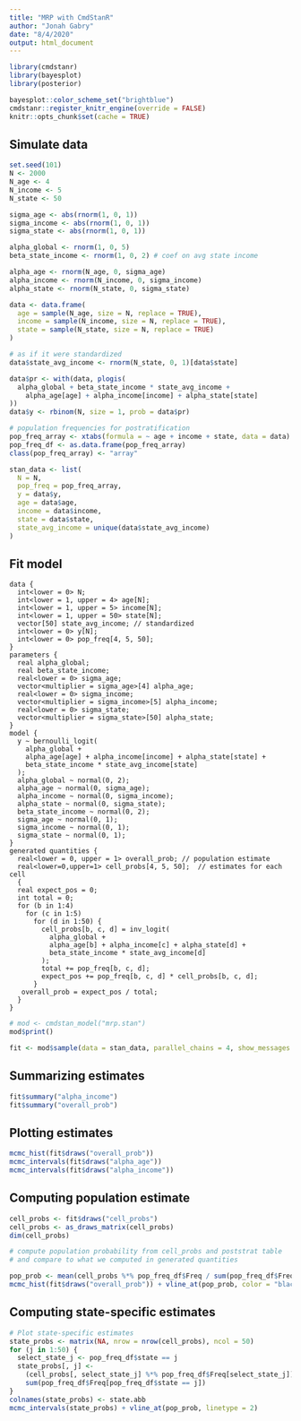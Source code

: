 ```yaml
---
title: "MRP with CmdStanR"
author: "Jonah Gabry"
date: "8/4/2020"
output: html_document
---
```


```r
library(cmdstanr)
library(bayesplot)
library(posterior)

bayesplot::color_scheme_set("brightblue")
cmdstanr::register_knitr_engine(override = FALSE)
knitr::opts_chunk$set(cache = TRUE)
```

## Simulate data


```r
set.seed(101)
N <- 2000
N_age <- 4
N_income <- 5
N_state <- 50

sigma_age <- abs(rnorm(1, 0, 1))
sigma_income <- abs(rnorm(1, 0, 1))
sigma_state <- abs(rnorm(1, 0, 1))

alpha_global <- rnorm(1, 0, 5)
beta_state_income <- rnorm(1, 0, 2) # coef on avg state income

alpha_age <- rnorm(N_age, 0, sigma_age)
alpha_income <- rnorm(N_income, 0, sigma_income)
alpha_state <- rnorm(N_state, 0, sigma_state)

data <- data.frame(
  age = sample(N_age, size = N, replace = TRUE),
  income = sample(N_income, size = N, replace = TRUE),
  state = sample(N_state, size = N, replace = TRUE)
)

# as if it were standardized
data$state_avg_income <- rnorm(N_state, 0, 1)[data$state]

data$pr <- with(data, plogis(
  alpha_global + beta_state_income * state_avg_income + 
    alpha_age[age] + alpha_income[income] + alpha_state[state]
))
data$y <- rbinom(N, size = 1, prob = data$pr)

# population frequencies for postratification
pop_freq_array <- xtabs(formula = ~ age + income + state, data = data)
pop_freq_df <- as.data.frame(pop_freq_array)
class(pop_freq_array) <- "array"

stan_data <- list(
  N = N,
  pop_freq = pop_freq_array,
  y = data$y,
  age = data$age,
  income = data$income,
  state = data$state,
  state_avg_income = unique(data$state_avg_income)
)
```


## Fit model

```cmdstan
data {
  int<lower = 0> N;
  int<lower = 1, upper = 4> age[N];
  int<lower = 1, upper = 5> income[N];
  int<lower = 1, upper = 50> state[N];
  vector[50] state_avg_income; // standardized
  int<lower = 0> y[N];
  int<lower = 0> pop_freq[4, 5, 50];
}
parameters {
  real alpha_global;
  real beta_state_income;
  real<lower = 0> sigma_age;
  vector<multiplier = sigma_age>[4] alpha_age;
  real<lower = 0> sigma_income;
  vector<multiplier = sigma_income>[5] alpha_income;
  real<lower = 0> sigma_state;
  vector<multiplier = sigma_state>[50] alpha_state;
}
model {
  y ~ bernoulli_logit(
    alpha_global +
    alpha_age[age] + alpha_income[income] + alpha_state[state] +
    beta_state_income * state_avg_income[state]
  );
  alpha_global ~ normal(0, 2);
  alpha_age ~ normal(0, sigma_age);
  alpha_income ~ normal(0, sigma_income);
  alpha_state ~ normal(0, sigma_state);
  beta_state_income ~ normal(0, 2);
  sigma_age ~ normal(0, 1);
  sigma_income ~ normal(0, 1);
  sigma_state ~ normal(0, 1);
}
generated quantities {
  real<lower = 0, upper = 1> overall_prob; // population estimate
  real<lower=0,upper=1> cell_probs[4, 5, 50];  // estimates for each cell
  {
  real expect_pos = 0;
  int total = 0;
  for (b in 1:4)
    for (c in 1:5)
      for (d in 1:50) {
        cell_probs[b, c, d] = inv_logit(
          alpha_global +
          alpha_age[b] + alpha_income[c] + alpha_state[d] +
          beta_state_income * state_avg_income[d]
        );
        total += pop_freq[b, c, d];
        expect_pos += pop_freq[b, c, d] * cell_probs[b, c, d];
      }
   overall_prob = expect_pos / total;
  }
}

```

```r
# mod <- cmdstan_model("mrp.stan")
mod$print()
```

```r
fit <- mod$sample(data = stan_data, parallel_chains = 4, show_messages = FALSE)
```

## Summarizing estimates
```r
fit$summary("alpha_income")
fit$summary("overall_prob")
```

## Plotting estimates
```r
mcmc_hist(fit$draws("overall_prob"))
mcmc_intervals(fit$draws("alpha_age"))
mcmc_intervals(fit$draws("alpha_income"))
```

## Computing population estimate

```r
cell_probs <- fit$draws("cell_probs")
cell_probs <- as_draws_matrix(cell_probs)
dim(cell_probs)

# compute population probability from cell_probs and poststrat table
# and compare to what we computed in generated quantities

pop_prob <- mean(cell_probs %*% pop_freq_df$Freq / sum(pop_freq_df$Freq))
mcmc_hist(fit$draws("overall_prob")) + vline_at(pop_prob, color = "black", size = 2)
```

## Computing state-specific estimates

```r
# Plot state-specific estimates
state_probs <- matrix(NA, nrow = nrow(cell_probs), ncol = 50)
for (j in 1:50) {
  select_state_j <- pop_freq_df$state == j
  state_probs[, j] <- 
    (cell_probs[, select_state_j] %*% pop_freq_df$Freq[select_state_j]) /
    sum(pop_freq_df$Freq[pop_freq_df$state == j])  
}
colnames(state_probs) <- state.abb
mcmc_intervals(state_probs) + vline_at(pop_prob, linetype = 2)
```
